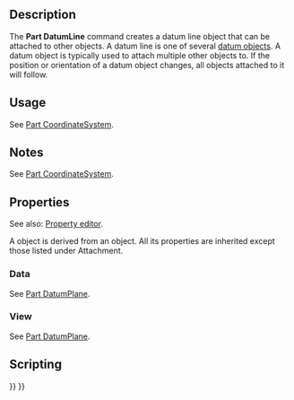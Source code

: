 <languages/>
<translate>

<!--T:1-->
{{Docnav
|[[Part_DatumPlane|Part DatumPlane]]
|[[Part_DatumPoint|Part DatumPoint]]
|[[Std_Base|Std Base]]
|IconL=Part_DatumPlane.svg
|IconR=Part_DatumPoint.svg
|IconC=Freecad.svg
}}

<!--T:2-->
{{GuiCommand
|Name=Part DatumLine
|Workbenches=All
|Version=1.1
|SeeAlso=[[Part_CoordinateSystem|Part CoordinateSystem]], [[Part_DatumPlane|Part DatumPlane]], [[Part_DatumPoint|Part DatumPoint]]
}}

== Description == <!--T:3-->

<!--T:4-->
The '''Part DatumLine''' command creates a datum line object that can be attached to other objects. A datum line is one of several [[Std_Base#Part_Datums|datum objects]]. A datum object is typically used to attach multiple other objects to. If the position or orientation of a datum object changes, all objects attached to it will follow.

== Usage == <!--T:5-->

<!--T:6-->
See [[Part_CoordinateSystem#Usage|Part CoordinateSystem]].

== Notes == <!--T:7-->

<!--T:8-->
See [[Part_CoordinateSystem#Notes|Part CoordinateSystem]].

== Properties == <!--T:9-->

<!--T:10-->
See also: [[Property_editor|Property editor]].

<!--T:11-->
A {{Incode|Part::DatumLine}} object is derived from an {{Incode|App::Line}} object. All its properties are inherited except those listed under Attachment.

=== Data === <!--T:12-->

<!--T:13-->
See [[Part_DatumPlane#Data|Part DatumPlane]].

=== View === <!--T:14-->

<!--T:15-->
See [[Part_DatumPlane#View|Part DatumPlane]].

== Scripting == <!--T:16-->

</translate>
{{Code|code=
import FreeCAD as App

doc = App.newDocument()
obj = doc.addObject("Part::DatumLine", "DatumLine")
doc.recompute()
}}
<translate>


<!--T:19-->
{{Docnav
|[[Part_DatumPlane|Part DatumPlane]]
|[[Part_DatumPoint|Part DatumPoint]]
|[[Std_Base|Std Base]]
|IconL=Part_DatumPlane.svg
|IconR=Part_DatumPoint.svg
|IconC=Freecad.svg
}}

</translate>
{{Std_Base_navi{{#translation:}}}}
{{Userdocnavi{{#translation:}}}}